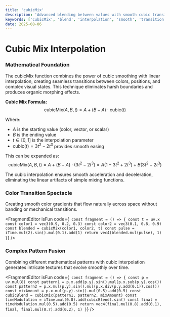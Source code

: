 ```yaml
---
title: 'cubicMix'
description: 'Advanced blending between values with smooth cubic transitions'
keywords: ['cubicMix', 'blend', 'interpolation', 'smooth', 'transition', 'morphing', 'mixing']
date: 2025-08-06
---
```



# Cubic Mix Interpolation

### Mathematical Foundation

The cubicMix function combines the power of cubic smoothing with linear interpolation, creating seamless transitions between colors, positions, and complex visual states. This technique eliminates harsh boundaries and produces organic morphing effects.

**Cubic Mix Formula:**
$$\text{cubicMix}(A, B, t) = A + (B - A) \cdot \text{cubic}(t)$$

Where:

- $A$ is the starting value (color, vector, or scalar)
- $B$ is the ending value
- $t \in [0,1]$ is the interpolation parameter
- $\text{cubic}(t) = 3t^2 - 2t^3$ provides smooth easing

This can be expanded as:
$$\text{cubicMix}(A, B, t) = A + (B - A) \cdot (3t^2 - 2t^3) = A(1 - 3t^2 + 2t^3) + B(3t^2 - 2t^3)$$

The cubic interpolation ensures smooth acceleration and deceleration, eliminating the linear artifacts of simple mixing functions.

### Color Transition Spectacle

Creating smooth color gradients that flow naturally across space without banding or mechanical transitions.

<FragmentEditor
        isFun
        code={`
const fragment = () => {
        const t = uv.x
        const color1 = vec3(0.9, 0.2, 0.3)
        const color2 = vec3(0.1, 0.8, 0.9)
        const blended = cubicMix(color1, color2, t)
        const pulse = iTime.mul(2).sin().mul(0.1).add(1)
        return vec4(blended.mul(pulse), 1)
}`}
/>

### Complex Pattern Fusion

Combining different mathematical patterns with cubic interpolation generates intricate textures that evolve smoothly over time.

<FragmentEditor
        isFun
        code={`
const fragment = () => {
        const p = uv.mul(8)
        const pattern1 = p.x.add(p.y).sin().mul(p.x.sub(p.y).cos())
        const pattern2 = p.x.mul(p.y).sin().mul(p.x.div(p.y.add(0.1)).cos())
        const mixAmount = p.x.mul(p.y).sin().mul(0.5).add(0.5)
        const cubicBlend = cubicMix(pattern1, pattern2, mixAmount)
        const timeModulation = iTime.mul(0.8).add(cubicBlend).sin()
        const final = timeModulation.mul(0.5).add(0.5)
        return vec4(final.mul(0.8).add(0.1), final, final.mul(0.7).add(0.2), 1)
}`}
/>
